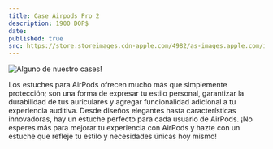 ```yaml
---
title: Case Airpods Pro 2
description: 1900 DOP$
date:
published: true
src: https://store.storeimages.cdn-apple.com/4982/as-images.apple.com/is/MTJV3?wid=1144&hei=1144&fmt=jpeg&qlt=90&.v=1694014871985
---
```


![Alguno de nuestro cases!](https://nypost.com/wp-content/uploads/sites/2/2023/05/bestairpodscase.jpg?quality=75&strip=all&w=1024)

Los estuches para AirPods ofrecen mucho más que simplemente protección; son una forma de expresar tu estilo personal, garantizar la durabilidad de tus auriculares y agregar funcionalidad adicional a tu experiencia auditiva. Desde diseños elegantes hasta características innovadoras, hay un estuche perfecto para cada usuario de AirPods. ¡No esperes más para mejorar tu experiencia con AirPods y hazte con un estuche que refleje tu estilo y necesidades únicas hoy mismo!
